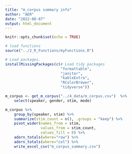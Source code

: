 ```yaml
---
title: "m_corpus summary info"
author: "AER"
date: "2022-08-07"
output: html_document
---
```


```r
knitr::opts_chunk$set(echo = TRUE)

# load functions
source("../2_R_Functions/myFunctions.R") 

# Load packages.
installMissingPackages(c(# Load tidy packages
                         "formattable",
                         "janitor",
                         "kableExtra",
                         "RColorBrewer",
                         "tidyverse"))

m_corpus <- get_m_corpus("../4_data/m_corpus.csv")  %>%
    select(speaker, gender, stim, mode)
```

```r
m_corpus %>% 
    group_by(speaker, stim) %>% 
    summarize(stim_count = n(), .groups = "keep") %>% 
    pivot_wider(names_from = stim,
                values_from = stim_count,
                values_fill = 0) %>% 
    adorn_totals(where="row") %>% 
    adorn_totals(where="col") %>% 
    write_excel_csv("m_corpus_summary.csv")
    

    
```

